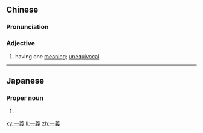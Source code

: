 {{also|一义}}
==Chinese==
{{zh-forms|s=一义}}

===Pronunciation===
{{zh-pron
|m=一yì
|cat=a
}}

===Adjective===
{{zh-adj}}

# having one [[meaning]]; [[unequivocal]]

----

==Japanese==
{{ja-kanjitab|かず|よし}}

===Proper noun===
{{ja-pos|proper|かずよし}}

# {{given name|male|lang=ja|sort=かずよし}}

[[ky:一義]]
[[li:一義]]
[[zh:一義]]